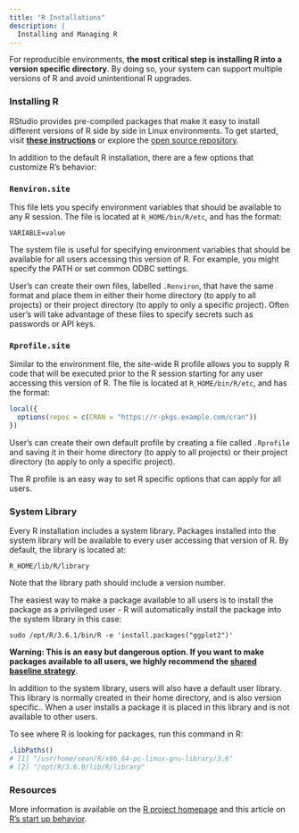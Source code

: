 ```yaml
---
title: "R Installations"
description: |
  Installing and Managing R 
---
```


For reproducible environments, **the most critical step is
installing R into a version specific directory**. By doing so, your system can support
multiple versions of R and avoid unintentional R upgrades.

### Installing R

RStudio provides pre-compiled packages that make it easy to install different
versions of R side by side in Linux environments. To get started, visit [**these
instructions**](https://docs.rstudio.com/resources/install-r) or explore the [open
source repository](https://github.com/rstudio/r-builds).

In addition to the default R installation, there are a few options that
customize R's behavior:

### `Renviron.site`

This file lets you specify environment variables that should be available to any
R session. The file is located at `R_HOME/bin/R/etc`, and has the format:

```
VARIABLE=value
```

The system file is useful for specifying environment variables that should be
available for all users accessing this version of R. For example, you might
specify the PATH or set common ODBC settings.

User's can create their own files, labelled `.Renviron`, that have the same
format and place them in either their home directory (to apply to all projects)
or their project directory (to apply to only a specific project). Often user's
will take advantage of these files to specify secrets such as passwords or API
keys.

### `Rprofile.site`

Similar to the environment file, the site-wide R profile allows you to supply R
code that will be executed prior to the R session starting for any user
accessing this version of R. The file is located at `R_HOME/bin/R/etc`, and has
the format:

```r
local({
  options(repos = c(CRAN = "https://r-pkgs.example.com/cran"))
})
```

User's can create their own default profile by creating a file called
`.Rprofile` and saving it in their home directory (to apply to all projects) or
their project directory (to apply to only a specific project).

The R profile is an easy way to set R specific options that can apply for all
users.

### System Library  

Every R installation includes a system library. Packages installed into the
system library will be available to every user accessing that version of R. By
default, the library is located at:

```
R_HOME/lib/R/library
```
Note that the library path should include a version number.

The easiest way to make a package available to all users is to install the
package as a privileged user - R will automatically install the package into the
system library in this case:

```
sudo /opt/R/3.6.1/bin/R -e 'install.packages("ggplot2")'
```

**Warning: This is an easy but dangerous option. If you want to make packages
available to all users, we highly recommend the [shared baseline
strategy](./shared.html)**.

In addition to the system library, users will also have a default user library.
This library is normally created in their home directory, and is also version specific..
When a user installs a package it is placed in this library and is not available
to other users.

To see where R is looking for packages, run this command in R:

```r
.libPaths()
# [1] "/usr/home/sean/R/x86_64-pc-linux-gnu-library/3.6"
# [2] "/opt/R/3.6.0/lib/R/library"
```

### Resources

More information is available on the [R project
homepage](https://www.r-project.org/) and this article on [R's start up
behavior](https://rviews.rstudio.com/2017/04/19/r-for-enterprise-understanding-r-s-startup/).

